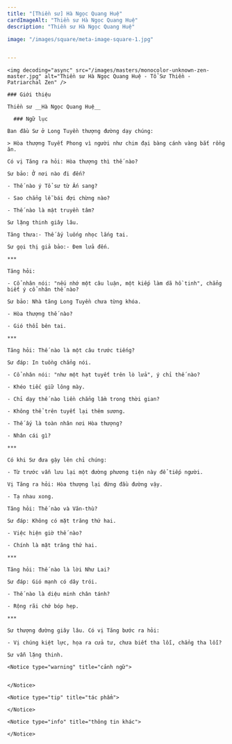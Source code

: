 ```yaml
---
title: "[Thiền sư] Hà Ngọc Quang Huệ"
cardImageAlt: "Thiền sư Hà Ngọc Quang Huệ"
description: "Thiền sư Hà Ngọc Quang Huệ"

image: "/images/square/meta-image-square-1.jpg"


---
```


<div className="grid xl:grid-cols-8 lg:grid-cols-8 md:grid-cols-2 sm:grid-cols-2 xs:grid-cols-1 gap-8 bg-body dark:bg-darkmode-body">

  <div className="lg:col-span-3 md:col-span-1">

    <img decoding="async" src="/images/masters/monocolor-unknown-zen-master.jpg" alt="Thiền sư Hà Ngọc Quang Huệ - Tổ Sư Thiền - Patriarchal Zen" />

    ### Giới thiệu

    Thiền sư __Hà Ngọc Quang Huệ__

  </div>

  <div className="lg:col-span-5 md:col-span-1">

      ### Ngữ lục

    Ban đầu Sư ở Long Tuyền thượng đường dạy chúng:

    > Hòa thượng Tuyết Phong vì người như chim đại bàng cánh vàng bắt rồng ăn.

    Có vị Tăng ra hỏi: Hòa thượng thì thế nào?

    Sư bảo: Ở nơi nào đi đến?

    - Thế nào ý Tổ sư từ Ấn sang?

    - Sao chẳng lễ bái đợi chừng nào?

    - Thế nào là mật truyền tâm?

    Sư lặng thinh giây lâu.

    Tăng thưa:- Thế ấy luống nhọc lắng tai.

    Sư gọi thị giả bảo:- Đem lửa đến.

    ***

    Tăng hỏi:

    - Cổ nhân nói: "nếu nhớ một câu luận, một kiếp làm dã hồ tinh", chẳng biết ý cổ nhân thế nào?

    Sư bảo: Nhà tăng Long Tuyền chưa từng khóa.

    - Hòa thượng thế nào?

    - Gió thổi bên tai.

    ***

    Tăng hỏi: Thế nào là một câu trước tiếng?

    Sư đáp: In tuồng chẳng nói.

    - Cổ nhân nói: "như một hạt tuyết trên lò lửa", ý chỉ thế nào?

    - Khéo tiếc giữ lông mày.

    - Chỉ dạy thế nào liền chẳng lầm trong thời gian?

    - Không thể trên tuyết lại thêm sương.

    - Thế ấy là toàn nhân nơi Hòa thượng?

    - Nhân cái gì?

    ***

    Có khi Sư đưa gậy lên chỉ chúng:

    - Từ trước vẫn lưu lại một đường phương tiện này để tiếp người.

    Vị Tăng ra hỏi: Hòa thượng lại đứng đầu đường vậy.

    - Tạ nhau xong.

    Tăng hỏi: Thế nào và Văn-thù?

    Sư đáp: Không có mặt trăng thứ hai.

    - Việc hiện giờ thế nào?

    - Chính là mặt trăng thứ hai.

    ***

    Tăng hỏi: Thế nào là lời Như Lai?

    Sư đáp: Gió mạnh có dây trói.

    - Thế nào là diệu minh chân tánh?

    - Rộng rãi chớ bóp hẹp.

    ***

    Sư thượng đường giây lâu. Có vị Tăng bước ra hỏi:

    - Vị chúng kiệt lực, họa ra cửa tư, chưa biết tha lỗi, chẳng tha lỗi?

    Sư vẫn lặng thinh.

    <Notice type="warning" title="cảnh ngữ">


    </Notice>

    <Notice type="tip" title="tác phẩm">

    </Notice>

    <Notice type="info" title="thông tin khác">

    </Notice>

  </div>

</div>
